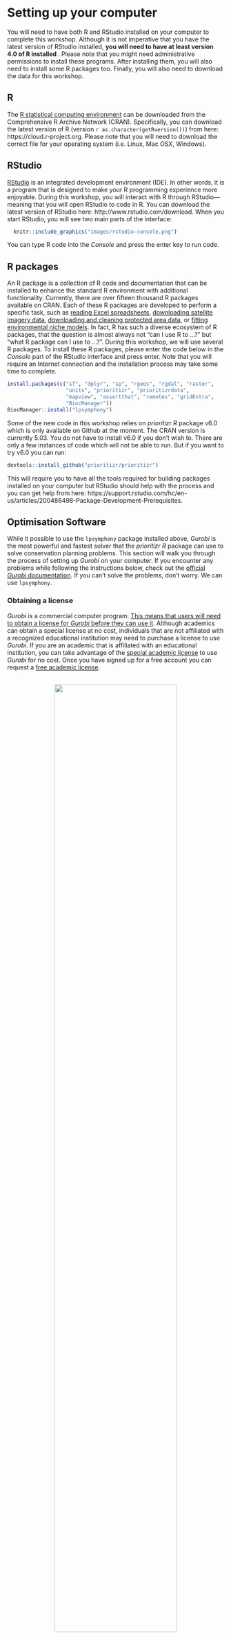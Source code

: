 # Setting up your computer {#setup}

You will need to have both R and RStudio installed on your computer to complete this workshop. Although it is not imperative that you have the latest version of RStudio installed, **you will need to have at least version 4.0 of R installed **. Please note that you might need administrative permissions to install these programs. After installing them, you will also need to install some R packages too. Finally, you will also need to download the data for this workshop.

## R {#r}

The [R statistical computing environment](https://www.r-project.org) can be downloaded from the Comprehensive R Archive Network (CRAN). Specifically, you can download the latest version of R (version `r as.character(getRversion())`) from here: https://cloud.r-project.org. Please note that you will need to download the correct file for your operating system (i.e. Linux, Mac OSX, Windows).

## RStudio {#rstudio}

[RStudio](https://www.rstudio.com) is an integrated development environment (IDE). In other words, it is a program that is designed to make your R programming experience more enjoyable. During this workshop, you will interact with R through RStudio---meaning that you will open RStudio to code in R. You can download the latest version of RStudio here: http://www.rstudio.com/download. When you start RStudio, you will see two main parts of the interface:
  
```r
  knitr::include_graphics("images/rstudio-console.png")
```

You can type R code into the _Console_ and press the enter key to run code.

## R packages {#r-packages}

An R package is a collection of R code and documentation that can be installed to enhance the standard R environment with additional functionality. Currently, there are over fifteen thousand R packages available on CRAN. Each of these R packages are developed to perform a specific task, such as [reading Excel spreadsheets](https://cran.r-project.org/web/packages/readxl/index.html), [downloading satellite imagery data](https://cran.r-project.org/web/packages/MODIStsp/index.html), [downloading and cleaning protected area data](https://cran.r-project.org/web/packages/wdpar/index.html), or [fitting environmental niche models](https://cran.r-project.org/web/packages/ENMeval/index.html). In fact, R has such a diverse ecosystem of R packages, that the question is almost always not "can I use R to ...?" but "what R package can I use to ...?". During this workshop, we will use several R packages. To install these R packages, please enter the code below in the _Console_ part of the RStudio interface and press enter. Note that you will require an Internet connection and the installation process may take some time to complete.

```r
install.packages(c("sf", "dplyr", "sp", "rgeos", "rgdal", "raster",
                   "units", "prioritizr", "prioritizrdata",
                   "mapview", "assertthat", "remotes", "gridExtra",
                   "BiocManager"))
BiocManager::install("lpsymphony")
```

Some of the new code in this workshop relies on _prioritizr R_ package v6.0 which is only available on Github at the moment. The CRAN version is currently 5.03. You do not have to install v6.0 if you don't wish to. There are only a few instances of code which will not be able to run. But if you want to try v6.0 you can run:
```r
devtools::install_github("prioritizr/prioritizr")
```

This will require you to have all the tools required for building packages installed on your computer but RStudio should help with the process and you can get help from here: https://support.rstudio.com/hc/en-us/articles/200486498-Package-Development-Prerequisites.

## Optimisation Software
While it possible to use the `lpsymphony` package installed above, _Gurobi_ is the most powerful and fastest solver that the _prioritizr R_ package can use to solve conservation planning problems. This section will walk you through the process of setting up _Gurobi_ on your computer. If you encounter any problems while following the instructions below, check out the [official _Gurobi_ documentation](https://www.gurobi.com/documentation/). If you can't solve the problems, don't worry. We can use `lpsymphony`.

### Obtaining a license

_Gurobi_ is a commercial computer program. [This means that users will need to obtain a license for _Gurobi_ before they can use it](https://www.gurobi.com/products/licensing-pricing/licensing-overview). Although academics can obtain a special license at no cost, individuals that are not affiliated with a recognized educational institution may need to purchase a license to use _Gurobi_. If you are an academic that is affiliated with an educational institution, you can take advantage of the [special academic license](https://www.gurobi.com/downloads/end-user-license-agreement-academic/) to use _Gurobi_ for no cost. Once you have signed up for a free account you can request a [free academic license](https://www.gurobi.com/downloads/end-user-license-agreement-academic/).

<br><center>![](images/free-academic-license-page.png){ width=75% }</center><br>

Once you accept the Terms Of Service you can generate a license.

<br><center>![](images/actual-license.png){ width=75% }</center><br>

Now, copy and save the `grbgetkey XXXXXXXX-XXXX-XXXX-XXXX-XXXXXXXXXXXX` command for later use.

### Downloading the _Gurobi_ software suite

After obtaining a license, you will need to download a copy of the _Gurobi_ installer to your computer. To achieve this, visit the [_Gurobi_ downloads web page](https://www.gurobi.com/downloads/gurobi-optimizer) and download the correct version of the installer for your operating system.

### Software installation

The installation process for the _Gurobi_ software suite depends on the type of operating system you have installed on your computer. Fortunately, _Gurobi_ provide platform-specific ["Quick Start Guides"](https://www.gurobi.com/documentation/) for [Windows](https://www.gurobi.com/documentation/8.1/quickstart_windows/software_installation_guid.html#section:Installation), [Mac OSX](https://www.gurobi.com/documentation/8.1/quickstart_mac/software_installation_guid.html), and [Linux](https://www.gurobi.com/documentation/8.1/quickstart_linux/software_installation_guid.html) systems that should help with this. Briefly, on Windows and Mac systems, you just need to double-click on the _Gurobi_ installer, follow the prompts, and the installer will take care of rest. 

After installing the _Gurobi_ software suite on your computer, you will need to activate your license.

### License activation

Now we will activate the _Gurobi_ software using the license you downloaded earlier. Please note that the correct set of instructions depends on your system and license. In most cases, you should follow the instructions in the "Local license activation". If, and only if, you are activating a special Academic license on a networked computer that is not connected to your university's network (e.g. a cloud-based system), then please follow the instructions below in the "Cloud license activation over SSH" section.

### Local license activation

To activate the license, simply copy and paste the `grbgetkey` command into your computer's command prompt or terminal (note that Windows users can open the command prompt by typing `cmd` in the search box and pressing the `enter` key). After running the `grbgetkey` command with the correct license code, you should see output that looks something like that in the screen shot below.

<br><center>![](images/cmd-windows-success.png){ width=75% }</center><br>

### Install gurobi R
To install the R package, instructions can be found [here](https://www.gurobi.com/documentation/9.1/refman/ins_the_r_package.html). Briefly you can install it by substituting `<R-package-file>` in the code below for the location of the Gurobi software on your computer.
```r
install.packages('<R-package-file>', repos=NULL)

# For a Mac it would be:
install.packages("/Library/gurobi911/mac64/R/gurobi_9.1-1_R_4.0.2.tgz", repos = NULL)
```
Depending on your local R environment you might need to install the R package slam. To do this, you should issue the following command within R:
```r
install.packages('slam')
```

## Test your install

You can check if you have successfully installed Gurobi by running the code below. If you don't get any errors, you are good to go. Don't worry about what it means. That is what we are going to learn.
```r
library(prioritizr)

data(sim_pu_raster)
data(sim_features)

p <- problem(sim_pu_raster, sim_features) %>%
  add_min_set_objective() %>%
  add_binary_decisions() %>%
  add_relative_targets(0.1) %>%
  add_gurobi_solver(verbose = FALSE)

s <- solve(p)
```

If you couldn't install Gurobi, and instead went with lpsymphony, try substituting `add_gurobi_solver(verbose = FALSE)` with `add_lpsymphony_solver(verbose = FALSE)`.